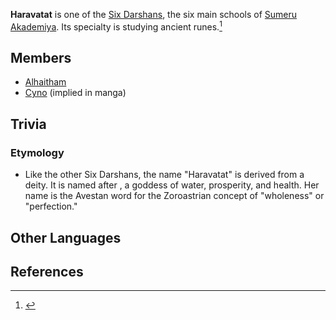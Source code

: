 {{Faction Infobox
|image        = 
|region       = [[Sumeru]]
|affiliation  = [[Sumeru Akademiya]]
}}
'''Haravatat''' is one of the [[Sumeru Akademiya#The Six Darshans|Six Darshans]], the six main schools of [[Sumeru Akademiya]]. Its specialty is studying ancient runes.<ref name="I, Researcher">{{Ref/NPC|Hosseini|s=3}}</ref>

==Members==
*[[Alhaitham]]
*[[Cyno]] (implied in manga)

==Trivia==
===Etymology===
*Like the other Six Darshans, the name "Haravatat" is derived from a {{w|Zoroastianism|Zoroastrian}} deity. It is named after {{w|Haurvatat}}, a goddess of water, prosperity, and health. Her name is the Avestan word for the Zoroastrian concept of "wholeness" or "perfection."

==Other Languages==
{{Other Languages
|en      = Haravatat
|zhs     = 知论派
|zhs_rm  = Zhīlùn-pài
|zht     = 知論派
|zht_rm  = Zhīlùn-pài
|zh_tl   = School of Knowledge
|ja      = サルヴァタット / 知論派<ref>YouTube: [https://www.youtube.com/watch?v=-ymQCWhGQfY 【原神】スメールプレビュー動画03——聡明なる序曲] (Official subtitles)</ref>
|ja_rm   = Saruvatatto / Chironha{{Assumed}}
|ja_tl   = Haravatat / School of Knowledge{{Sino}}
|ko      = 지론파
|ko_rm   = Jironpa
|ko_tl   = School of Theory of Knowledge
|es      = (Escuela de) Epistemología / Escuela de Semiótica<ref name="Sumeru03">YouTube: [https://www.youtube.com/watch?v=JrC7DTUsii8 Sumeru Preview Teaser 03: Prelude to Wisdom | Genshin Impact] (Official subtitles)</ref>
|es_tl   = (School of) {{wt|epistemology|Epistemology|English}} / School of {{wt|semiotics|Semiotics|English}}
|fr      = Haravatat
|ru      = Хараватат
|th      = Haravatat
|vi      = Haravatat
|de      = Haravatat / Redelehre<ref name="Sumeru03" />
|id      = Haravatat
|pt      = Haravatat
}}

==References==
{{reflist}}